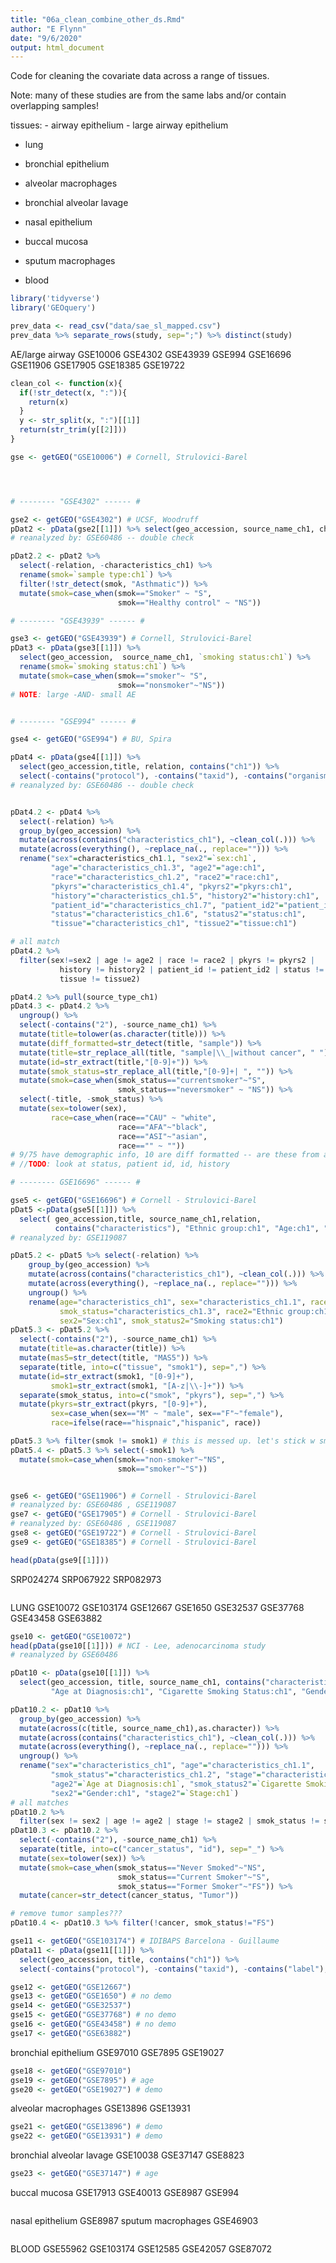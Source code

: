 ```yaml
---
title: "06a_clean_combine_other_ds.Rmd"
author: "E Flynn"
date: "9/6/2020"
output: html_document
---
```


Code for cleaning the covariate data across a range of tissues.

Note: many of these studies are from the same labs and/or contain overlapping samples!


tissues:
- airway epithelium
- large airway epithelium

- lung
- bronchial epithelium
- alveolar macrophages
- bronchial alveolar lavage

- nasal epithelium
- buccal mucosa
- sputum macrophages

- blood


```r
library('tidyverse')
library('GEOquery')
```


```r
prev_data <- read_csv("data/sae_sl_mapped.csv") 
prev_data %>% separate_rows(study, sep=";") %>% distinct(study)
```

AE/large airway
GSE10006
GSE4302
GSE43939
GSE994
GSE16696
GSE11906
GSE17905
GSE18385
GSE19722


```r
clean_col <- function(x){
  if(!str_detect(x, ":")){
    return(x)
  }
  y <- str_split(x, ":")[[1]]
  return(str_trim(y[[2]]))
}
```

```r
gse <- getGEO("GSE10006") # Cornell, Strulovici-Barel




# -------- "GSE4302" ------ #

gse2 <- getGEO("GSE4302") # UCSF, Woodruff
pDat2 <- pData(gse2[[1]]) %>% select(geo_accession, source_name_ch1, characteristics_ch1, relation, `sample type:ch1`)
# reanalyzed by: GSE60486 -- double check

pDat2.2 <- pDat2 %>% 
  select(-relation, -characteristics_ch1) %>% 
  rename(smok=`sample type:ch1`) %>%
  filter(!str_detect(smok, "Asthmatic")) %>% 
  mutate(smok=case_when(smok=="Smoker" ~ "S",
                        smok=="Healthy control" ~ "NS"))

# -------- "GSE43939" ------ #

gse3 <- getGEO("GSE43939") # Cornell, Strulovici-Barel
pDat3 <- pData(gse3[[1]]) %>% 
  select(geo_accession,  source_name_ch1, `smoking status:ch1`) %>%
  rename(smok=`smoking status:ch1`) %>%
  mutate(smok=case_when(smok=="smoker"~ "S",
                        smok=="nonsmoker"~"NS"))
# NOTE: large -AND- small AE


# -------- "GSE994" ------ #

gse4 <- getGEO("GSE994") # BU, Spira

pDat4 <- pData(gse4[[1]]) %>% 
  select(geo_accession,title, relation, contains("ch1")) %>%
  select(-contains("protocol"), -contains("taxid"), -contains("organism"), -contains("molecule"))
# reanalyzed by: GSE60486 -- double check


pDat4.2 <- pDat4 %>% 
  select(-relation) %>%
  group_by(geo_accession) %>%
  mutate(across(contains("characteristics_ch1"), ~clean_col(.))) %>%
  mutate(across(everything(), ~replace_na(., replace=""))) %>%
  rename("sex"=characteristics_ch1.1, "sex2"=`sex:ch1`,
         "age"="characteristics_ch1.3", "age2"="age:ch1",
         "race"="characteristics_ch1.2", "race2"="race:ch1", 
         "pkyrs"="characteristics_ch1.4", "pkyrs2"="pkyrs:ch1",
         "history"="characteristics_ch1.5", "history2"="history:ch1",
         "patient_id"="characteristics_ch1.7", "patient_id2"="patient_id:ch1",
         "status"="characteristics_ch1.6", "status2"="status:ch1",
         "tissue"="characteristics_ch1", "tissue2"="tissue:ch1")

# all match
pDat4.2 %>%
  filter(sex!=sex2 | age != age2 | race != race2 | pkyrs != pkyrs2 |
           history != history2 | patient_id != patient_id2 | status != status2 |
           tissue != tissue2)

pDat4.2 %>% pull(source_type_ch1)
pDat4.3 <- pDat4.2 %>% 
  ungroup() %>%
  select(-contains("2"), -source_name_ch1) %>% 
  mutate(title=tolower(as.character(title))) %>% 
  mutate(diff_formatted=str_detect(title, "sample")) %>%
  mutate(title=str_replace_all(title, "sample|\\_|without cancer", " ")) %>%
  mutate(id=str_extract(title,"[0-9]+")) %>%
  mutate(smok_status=str_replace_all(title,"[0-9]+| ", "")) %>%
  mutate(smok=case_when(smok_status=="currentsmoker"~"S",
                        smok_status=="neversmoker" ~ "NS")) %>%
  select(-title, -smok_status) %>%
  mutate(sex=tolower(sex),
         race=case_when(race=="CAU" ~ "white",
                        race=="AFA"~"black",
                        race=="ASI"~"asian",
                        race=="" ~ ""))
# 9/75 have demographic info, 10 are diff formatted -- are these from a different study?
# //TODO: look at status, patient id, id, history
```


```r
# -------- GSE16696" ------ #

gse5 <- getGEO("GSE16696") # Cornell - Strulovici-Barel
pDat5 <-pData(gse5[[1]]) %>% 
  select( geo_accession,title, source_name_ch1,relation, 
          contains("characteristics"), "Ethnic group:ch1", "Age:ch1", "Sex:ch1", "Smoking status:ch1")
# reanalyzed by: GSE119087

pDat5.2 <- pDat5 %>% select(-relation) %>%
    group_by(geo_accession) %>%
    mutate(across(contains("characteristics_ch1"), ~clean_col(.))) %>%
    mutate(across(everything(), ~replace_na(., replace=""))) %>%
    ungroup() %>%
    rename(age="characteristics_ch1", sex="characteristics_ch1.1", race="characteristics_ch1.2",
           smok_status="characteristics_ch1.3", race2="Ethnic group:ch1", age2="Age:ch1", 
           sex2="Sex:ch1", smok_status2="Smoking status:ch1")
pDat5.3 <- pDat5.2 %>% 
  select(-contains("2"), -source_name_ch1) %>%
  mutate(title=as.character(title)) %>%
  mutate(mas5=str_detect(title, "MAS5")) %>%
  separate(title, into=c("tissue", "smok1"), sep=",") %>%
  mutate(id=str_extract(smok1, "[0-9]+"),
         smok1=str_extract(smok1, "[A-z|\\-]+")) %>%
  separate(smok_status, into=c("smok", "pkyrs"), sep=",") %>%
  mutate(pkyrs=str_extract(pkyrs, "[0-9]+"),
         sex=case_when(sex=="M" ~ "male", sex=="F"~"female"),
         race=ifelse(race=="hispnaic","hispanic", race)) 

pDat5.3 %>% filter(smok != smok1) # this is messed up. let's stick w smok
pDat5.4 <- pDat5.3 %>% select(-smok1) %>%
  mutate(smok=case_when(smok=="non-smoker"~"NS",
                        smok=="smoker"~"S"))


gse6 <- getGEO("GSE11906") # Cornell - Strulovici-Barel
# reanalyzed by: GSE60486 , GSE119087
gse7 <- getGEO("GSE17905") # Cornell - Strulovici-Barel
# reanalyzed by: GSE60486 , GSE119087
gse8 <- getGEO("GSE19722") # Cornell - Strulovici-Barel
gse9 <- getGEO("GSE18385") # Cornell - Strulovici-Barel

head(pData(gse9[[1]]))
```
SRP024274
SRP067922
SRP082973
```r

```


LUNG
GSE10072
GSE103174
GSE12667
GSE1650
GSE32537
GSE37768
GSE43458
GSE63882

```r
gse10 <- getGEO("GSE10072")
head(pData(gse10[[1]])) # NCI - Lee, adenocarcinoma study
# reanalyzed by GSE60486

pDat10 <- pData(gse10[[1]]) %>%
  select(geo_accession, title, source_name_ch1, contains("characteristics"),
         "Age at Diagnosis:ch1", "Cigarette Smoking Status:ch1", "Gender:ch1", "Stage:ch1") 

pDat10.2 <- pDat10 %>%
  group_by(geo_accession) %>%
  mutate(across(c(title, source_name_ch1),as.character)) %>%
  mutate(across(contains("characteristics_ch1"), ~clean_col(.))) %>%
  mutate(across(everything(), ~replace_na(., replace=""))) %>%
  ungroup() %>% 
  rename("sex"="characteristics_ch1", "age"="characteristics_ch1.1",
         "smok_status"="characteristics_ch1.2", "stage"="characteristics_ch1.3",
         "age2"=`Age at Diagnosis:ch1`, "smok_status2"=`Cigarette Smoking Status:ch1`, 
         "sex2"="Gender:ch1", "stage2"=`Stage:ch1`)
# all matches
pDat10.2 %>% 
  filter(sex != sex2 | age != age2 | stage != stage2 | smok_status != smok_status2) 
pDat10.3 <- pDat10.2 %>%
  select(-contains("2"), -source_name_ch1) %>%
  separate(title, into=c("cancer_status", "id"), sep="_") %>%
  mutate(sex=tolower(sex)) %>%
  mutate(smok=case_when(smok_status=="Never Smoked"~"NS", 
                        smok_status=="Current Smoker"~"S",
                        smok_status=="Former Smoker"~"FS")) %>%
  mutate(cancer=str_detect(cancer_status, "Tumor"))

# remove tumor samples???
pDat10.4 <- pDat10.3 %>% filter(!cancer, smok_status!="FS")

```

```r
gse11 <- getGEO("GSE103174") # IDIBAPS Barcelona - Guillaume
pData11 <- pData(gse11[[1]]) %>% 
  select(geo_accession, title, contains("ch1")) %>% 
  select(-contains("protocol"), -contains("taxid"), -contains("label"), -contains("organism"))

gse12 <- getGEO("GSE12667")
gse13 <- getGEO("GSE1650") # no demo
gse14 <- getGEO("GSE32537")
gse15 <- getGEO("GSE37768") # no demo
gse16 <- getGEO("GSE43458") # no demo
gse17 <- getGEO("GSE63882")


```

bronchial epithelium
GSE97010
GSE7895
GSE19027
```r
gse18 <- getGEO("GSE97010")
gse19 <- getGEO("GSE7895") # age
gse20 <- getGEO("GSE19027") # demo

```

alveolar macrophages
GSE13896
GSE13931
```r
gse21 <- getGEO("GSE13896") # demo
gse22 <- getGEO("GSE13931") # demo
```

bronchial alveolar lavage
GSE10038
GSE37147
GSE8823
```r
gse23 <- getGEO("GSE37147") # age
```



buccal mucosa
GSE17913
GSE40013
GSE8987
GSE994
```r

```

nasal epithelium
GSE8987
sputum macrophages
GSE46903
```r

```


BLOOD
GSE55962
GSE103174
GSE12585
GSE42057
GSE87072
```r


```

